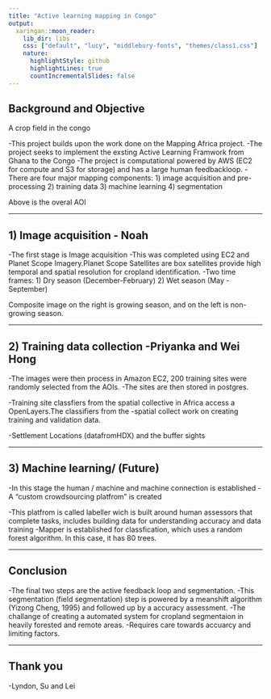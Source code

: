 ---
title: "Active learning mapping in Congo"
output:
  xaringan::moon_reader:
    lib_dir: libs
    css: ["default", "lucy", "middlebury-fonts", "themes/class1.css"]
    nature:
      highlightStyle: github
      highlightLines: true
      countIncrementalSlides: false
---

## Background and Objective


A crop field in the congo 

-This project builds upon the work done on the Mapping Africa project.
-The project seeks to implement the exsting Active Learning Framwork from Ghana to the Congo
-The project is computational powered by AWS (EC2 for compute and S3 for storage) and has a large human feedbackloop.
-There are four major mapping components:
    1) image acquisition and pre-processing 
    2) training data 
    3) machine learning
    4) segmentation 











Above is the overal AOI 

---

## 1) Image acquisition - Noah
-The first stage is Image acquisition
-This was completed using EC2 and Planet Scope Imagery.Planet Scope Satellites are box satellites provide high temporal and spatial resolution for cropland identification. 
-Two time frames: 
     1) Dry season (December-February)
     2) Wet season (May - September)
  











Composite image on the right is growing season, and on the left is non-growing season.

---

## 2) Training data collection -Priyanka and Wei Hong


-The images were then process in Amazon EC2, 200 training sites were randomly selected from the AOIs. \n
-The sites are then stored in postgres. 




-Training site classfiers from the spatial collective in Africa access a OpenLayers.The classifiers from the -spatial collect work on creating training and validation data.



-Settlement Locations (datafromHDX) and the buffer sights

 
--- 


## 3) Machine learning/ (Future)
-In this stage the human / machine and machine connection is established
-A "custom crowdsourcing platfrom" is created

-This platfrom is called labeller wich is built around human assessors that complete tasks, includes building data for understanding accuracy and data training
-Mapper is established for classfication, which uses a random forest algorithm. In this case, it has 80 trees.


---

## Conclusion
-The final two steps are the active feedback loop and segmentation.
-This segmentation (field segmentation) step is powered by a meanshift algorithm (Yizong Cheng, 1995) and followed up by a accuracy assessment.
-The challange of creating a automated system for cropland segmentaion in heavily forested and remote areas.
-Requires care towards accuarcy and limiting factors.
    


---

## Thank you
-Lyndon, Su and Lei

